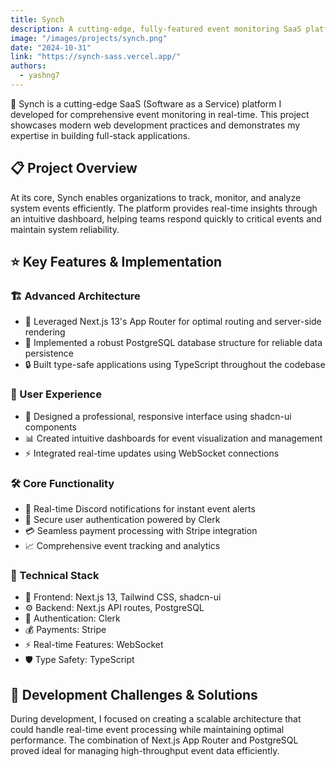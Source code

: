 ```yaml
---
title: Synch
description: A cutting-edge, fully-featured event monitoring SaaS platform built with modern technologies to track and analyze system events in real-time.
image: "/images/projects/synch.png"
date: "2024-10-31"
link: "https://synch-sass.vercel.app/"
authors:
  - yashng7
---
```


🚀 Synch is a cutting-edge SaaS (Software as a Service) platform I developed for comprehensive event monitoring in real-time. This project showcases modern web development practices and demonstrates my expertise in building full-stack applications.

## 📋 Project Overview

At its core, Synch enables organizations to track, monitor, and analyze system events efficiently. The platform provides real-time insights through an intuitive dashboard, helping teams respond quickly to critical events and maintain system reliability.

## ⭐ Key Features & Implementation

### 🏗️ Advanced Architecture
- 🔄 Leveraged Next.js 13's App Router for optimal routing and server-side rendering
- 💾 Implemented a robust PostgreSQL database structure for reliable data persistence
- 🔒 Built type-safe applications using TypeScript throughout the codebase

### 🎨 User Experience
- 💅 Designed a professional, responsive interface using shadcn-ui components
- 📊 Created intuitive dashboards for event visualization and management
- ⚡ Integrated real-time updates using WebSocket connections

### 🛠️ Core Functionality
- 📱 Real-time Discord notifications for instant event alerts
- 🔐 Secure user authentication powered by Clerk
- 💳 Seamless payment processing with Stripe integration
- 📈 Comprehensive event tracking and analytics

### 🔧 Technical Stack
- 🎯 Frontend: Next.js 13, Tailwind CSS, shadcn-ui
- ⚙️ Backend: Next.js API routes, PostgreSQL
- 🔑 Authentication: Clerk
- 💰 Payments: Stripe
- ⚡ Real-time Features: WebSocket
- 🛡️ Type Safety: TypeScript

## 💪 Development Challenges & Solutions

During development, I focused on creating a scalable architecture that could handle real-time event processing while maintaining optimal performance. The combination of Next.js App Router and PostgreSQL proved ideal for managing high-throughput event data efficiently.
